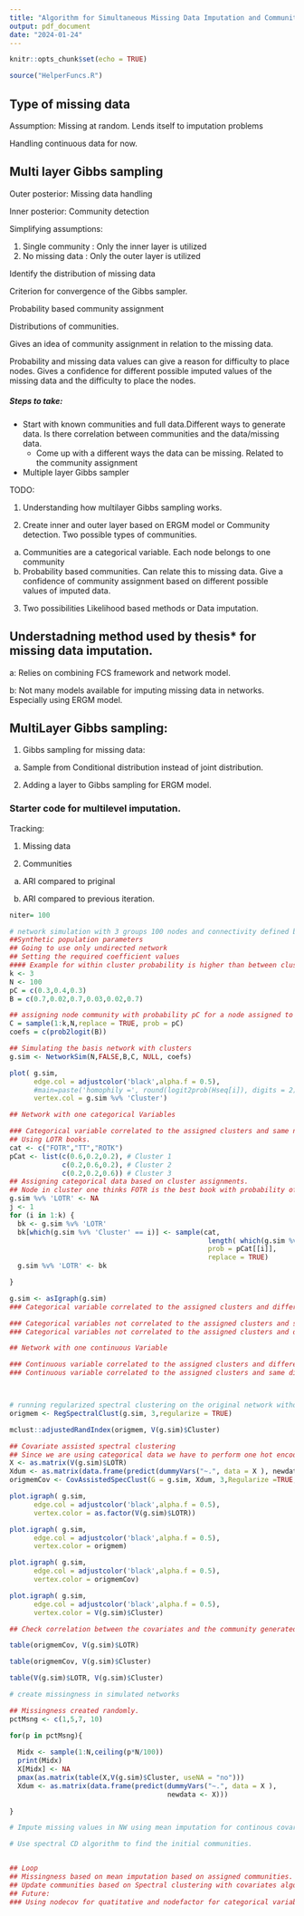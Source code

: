 ```yaml
---
title: "Algorithm for Simultaneous Missing Data Imputation and Community Detection"
output: pdf_document
date: "2024-01-24"
---
```


```r
knitr::opts_chunk$set(echo = TRUE)

source("HelperFuncs.R")

```

## Type of missing data

Assumption: Missing at random. Lends itself to imputation problems

Handling continuous data for now.

## Multi layer Gibbs sampling

Outer posterior: Missing data handling

Inner posterior: Community detection

Simplifying assumptions: 

1. Single community : Only the inner layer is utilized
2. No missing data : Only the outer layer is utilized

Identify the distribution of missing data

Criterion for convergence of the Gibbs sampler.

Probability based community assignment

Distributions of communities.

Gives an idea of community assignment in relation to the missing data.

Probability and missing data values can give a reason for difficulty to place nodes. Gives a confidence for different possible imputed values of the missing data and the difficulty to place the nodes.

##### Steps to take:

* Start with known communities and full data.Different ways to generate data. Is there correlation between communities and the data/missing data.
    - Come up with a different ways the data can be missing. Related to the community assignment 
* Multiple layer Gibbs sampler

TODO:

1. Understanding how multilayer Gibbs sampling works.

2. Create inner and outer layer based on ERGM model or Community detection. Two possible types of communities.
  a. Communities are a categorical variable. Each node belongs to one community
  b. Probability based communities. Can relate this to missing data. Give a confidence of community assignment based on different possible values of imputed data.
  
3. Two possibilities Likelihood based methods or Data imputation.
  
  
## Understadning method used by thesis* for missing data imputation.

a: Relies on combining FCS framework and network model.

b: Not many models available for imputing missing data in networks. Especially using ERGM model.

## MultiLayer Gibbs sampling:

1. Gibbs sampling for missing data:
  a. Sample from Conditional distribution instead of joint distribution.
  

2. Adding a layer to Gibbs sampling for ERGM model.



### Starter code for multilevel imputation.

Tracking:

1. Missing data

2. Communities

  a. ARI compared to priginal
  
  b. ARI compared to previous iteration.



```r

niter= 100

# network simulation with 3 groups 100 nodes and connectivity defined by B vector. Co-variates defined as below.
##Synthetic population parameters
## Going to use only undirected network
## Setting the required coefficient values
#### Example for within cluster probability is higher than between cluster.
k <- 3
N <- 100
pC = c(0.3,0.4,0.3)
B = c(0.7,0.02,0.7,0.03,0.02,0.7)

## assigning node community with probability pC for a node assigned to for each community. hence pC and has to eb of length k
C = sample(1:k,N,replace = TRUE, prob = pC)
coefs = c(prob2logit(B))

## Simulating the basis network with clusters
g.sim <- NetworkSim(N,FALSE,B,C, NULL, coefs)

plot( g.sim,
      edge.col = adjustcolor('black',alpha.f = 0.5),
      #main=paste('homophily =', round(logit2prob(Hseq[i]), digits = 2)),
      vertex.col = g.sim %v% 'Cluster')

## Network with one categorical Variables

### Categorical variable correlated to the assigned clusters and same number of levels.
## Using LOTR books.
cat <- c("FOTR","TT","ROTK")
pCat <- list(c(0.6,0.2,0.2), # Cluster 1
             c(0.2,0.6,0.2), # Cluster 2
             c(0.2,0.2,0.6)) # Cluster 3
## Assigning categorical data based on cluster assignments.
## Node in cluster one thinks FOTR is the best book with probability of 0.6, TT with prob 0.1 and ROTK with prob 0.3
g.sim %v% 'LOTR' <- NA
j <- 1
for (i in 1:k) {
  bk <- g.sim %v% 'LOTR'
  bk[which(g.sim %v% 'Cluster' == i)] <- sample(cat,
                                                 length( which(g.sim %v% 'Cluster' == i)), 
                                                 prob = pCat[[i]], 
                                                 replace = TRUE)
  g.sim %v% 'LOTR' <- bk

}

g.sim <- asIgraph(g.sim)
### Categorical variable correlated to the assigned clusters and different number of levels.(binary variable where one is correlated to two clusters and 2nd is correlated to the last cluster.)

### Categorical variables not correlated to the assigned clusters and same number of levels.
### Categorical variables not correlated to the assigned clusters and different number of levels.(binary levels with no correlation.)

## Network with one continuous Variable

### Continuous variable correlated to the assigned clusters and different distributions for each cluster.
### Continuous variable correlated to the assigned clusters and same distribution for all clusters.



# running regularized spectral clustering on the original network without any covariate information.
origmem <- RegSpectralClust(g.sim, 3,regularize = TRUE)

mclust::adjustedRandIndex(origmem, V(g.sim)$Cluster)

## Covariate assisted spectral clustering 
## Since we are using categorical data we have to perform one hot encoding.
X <- as.matrix(V(g.sim)$LOTR)
Xdum <- as.matrix(data.frame(predict(dummyVars("~.", data = X ), newdata <- X)))
origmemCov <- CovAssistedSpecClust(G = g.sim, Xdum, 3,Regularize =TRUE, alpha =NA, type ="non-assortative")

plot.igraph( g.sim,
      edge.col = adjustcolor('black',alpha.f = 0.5),
      vertex.color = as.factor(V(g.sim)$LOTR))

plot.igraph( g.sim,
      edge.col = adjustcolor('black',alpha.f = 0.5),
      vertex.color = origmem)

plot.igraph( g.sim,
      edge.col = adjustcolor('black',alpha.f = 0.5),
      vertex.color = origmemCov)

plot.igraph( g.sim,
      edge.col = adjustcolor('black',alpha.f = 0.5),
      vertex.color = V(g.sim)$Cluster)

## Check correlation between the covariates and the community generated.

table(origmemCov, V(g.sim)$LOTR)

table(origmemCov, V(g.sim)$Cluster)

table(V(g.sim)$LOTR, V(g.sim)$Cluster)

# create missingness in simulated networks

## Missingness created randomly.
pctMsng <- c(1,5,7, 10)

for(p in pctMsng){
  
  Midx <- sample(1:N,ceiling(p*N/100))
  print(Midx)
  X[Midx] <- NA
  pmax(as.matrix(table(X,V(g.sim)$Cluster, useNA = "no")))
  Xdum <- as.matrix(data.frame(predict(dummyVars("~.", data = X ), 
                                       newdata <- X)))
  
}

# Impute missing values in NW using mean imputation for continous covariate. 

# Use spectral CD algorithm to find the initial communities.


## Loop
## Missingness based on mean imputation based on assigned communities.
## Update communities based on Spectral clustering with covariates algorithm.
## Future:
### Using nodecov for quatitative and nodefactor for categorical variables when I eventually use ERGM for model fitting.
```

















